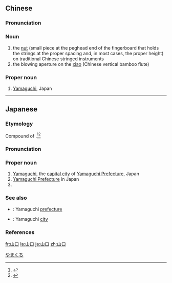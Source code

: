 ==Chinese==
{{zh-forms}}

===Pronunciation===
{{zh-pron
|m=shānkǒu,Shānkǒu
|c=saan1 hau2
|mn=qz,xm,zz:soaⁿ-kháu
|cat=n,pn
}}

===Noun===
{{zh-noun}}
# the [[nut]] (small piece at the peghead end of the fingerboard that holds the strings at the proper spacing and, in most cases, the proper height) on traditional Chinese stringed instruments
# the blowing aperture on the [[xiao]] (Chinese vertical bamboo flute)

===Proper noun===
{{zh-proper noun}}

# [[Yamaguchi]], Japan

----

==Japanese==
{{ja-kanjitab|やま|くち|k2=ぐち|yomi=kun|r=y}}

===Etymology===
Compound of {{compound|lang=ja|sort=やまぐち|山|tr1=yama|t1=mountain|口|tr2=kuchi|t2=mouth; opening, gateway}}.<ref name="KDJ">{{R:Kokugo Dai Jiten}}</ref><ref name="DJR">{{R:Daijirin}}</ref> {{rendaku2|sort=やまぐち|kuchi|guchi}}

===Pronunciation===
{{ja-pron|yomi=k|やまぐち|acc=0|acc_ref=DJR}}

===Proper noun===
{{ja-pos|proper|やまぐち}}

# [[w:Yamaguchi, Yamaguchi|Yamaguchi]], the [[capital city]] of [[w:Yamaguchi Prefecture|Yamaguchi Prefecture]], Japan
# [[w:Yamaguchi Prefecture|Yamaguchi Prefecture]] in Japan
# {{surname|lang=ja|sort=やまぐち|nodot=1}}

===See also===
* {{ja-r|山口県|^やまぐち-けん}}: Yamaguchi [[prefecture]]
* {{ja-r|山口市|^やまぐち-し}}: Yamaguchi [[city]]

===References===
<references/>

[[Category:ja:Cities|やまくち]]

[[fr:山口]]
[[la:山口]]
[[ja:山口]]
[[zh:山口]]